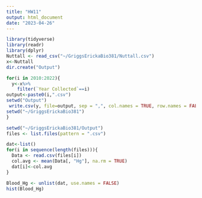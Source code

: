 ```yaml
---
title: "HW11"
output: html_document
date: "2023-04-26"
---
```


```r
library(tidyverse)
library(readr)
library(dplyr)
Nuttall <- read_csv("~/GriggsErickaBio381/Nuttall.csv")
x<-Nuttall
dir.create("Output")
```

```r
for(i in 2010:2022){ 
  y<-x%>%
    filter(`Year Collected`==i)
output<-paste0(i,".csv")
setwd("Output")
 write.csv(y, file=output, sep = ",", col.names = TRUE, row.names = FALSE)
setwd("~/GriggsErickaBio381")
}
```
```r
setwd("~/GriggsErickaBio381/Output")
files <- list.files(pattern = ".csv")  

dat<-list()
for(i in sequence(length(files))){
  Data <- read.csv(files[i])
  col.avg <- mean(Data[, "Hg"], na.rm = TRUE)
  dat[i]<-col.avg
}
```

```r
Blood_Hg <- unlist(dat, use.names = FALSE)
hist(Blood_Hg)
```


